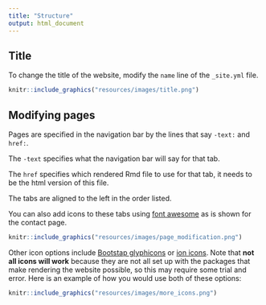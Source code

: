 ```yaml
---
title: "Structure"
output: html_document
---
```




## Title
To change the title of the website, modify the `name` line of the `_site.yml` file.

```r
knitr::include_graphics("resources/images/title.png")
```

## Modifying pages

Pages are specified in the navigation bar by the  lines that say `-text:` and `href:`.

The `-text` specifies what the navigation bar will say for that tab.

The `href` specifies which rendered Rmd file to use for that tab, it needs to be the html version of this file.

The tabs are aligned to the left in the order listed.

You can also add icons to these tabs using [font awesome](https://fontawesome.com/) as is shown for the contact page. 

```r
knitr::include_graphics("resources/images/page_modification.png")
```

Other icon options include [Bootstap glyphicons](https://www.w3schools.com/bootstrap/bootstrap_ref_comp_glyphs.asp) or [ion icons](https://ionic.io/ionicons). Note that **not all icons will work** because they are not all set up with the packages that make rendering the website possible, so this may require some trial and error.  Here is an example of how you would use both of these options:

```r
knitr::include_graphics("resources/images/more_icons.png")
```
